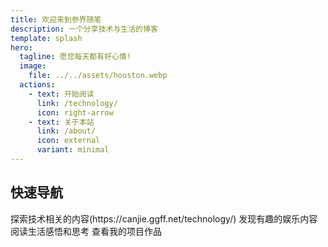 ```yaml
---
title: 欢迎来到参界随笔
description: 一个分享技术与生活的博客
template: splash
hero:
  tagline: 愿您每天都有好心情!
  image:
    file: ../../assets/houston.webp
  actions:
    - text: 开始阅读
      link: /technology/
      icon: right-arrow
    - text: 关于本站
      link: /about/
      icon: external
      variant: minimal
---
```



## 快速导航

<CardGrid>
  <Card title="技术文章" icon="seti:code">
    探索技术相关的内容(https://canjie.ggff.net/technology/)
  </Card>
  <Card title="娱乐分享" icon="star" href="/entertainment/">
    发现有趣的娱乐内容
  </Card>
  <Card title="生活随笔" icon="pencil" href="/essay/">
    阅读生活感悟和思考
  </Card>
  <Card title="项目展示" icon="rocket" href="https://example.com" target="_blank">
    查看我的项目作品
  </Card>
</CardGrid>
